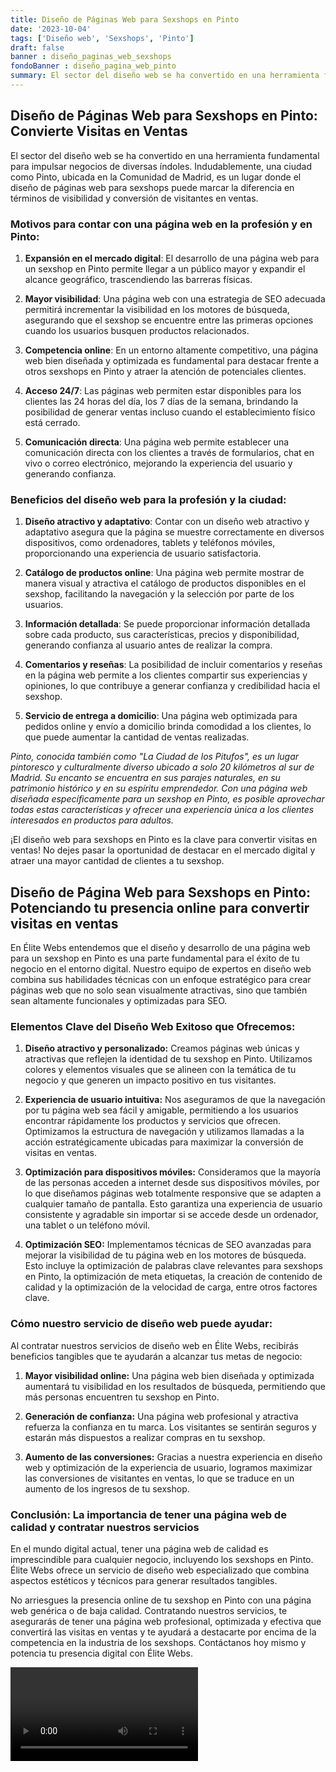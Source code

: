 ```yaml
---
title: Diseño de Páginas Web para Sexshops en Pinto
date: '2023-10-04'
tags: ['Diseño web', 'Sexshops', 'Pinto']
draft: false
banner : diseño_paginas_web_sexshops
fondoBanner : diseño_pagina_web_pinto
summary: El sector del diseño web se ha convertido en una herramienta fundamental para impulsar negocios de diversas índoles. Indudablemente, una ciudad como Pinto, ubicada en la Comunidad de Madrid, es un lugar donde el diseño de páginas web para sexshops puede marcar la diferencia en términos de visibilidad y conversión de visitantes en ventas.
---
```


## Diseño de Páginas Web para Sexshops en Pinto: Convierte Visitas en Ventas

El sector del diseño web se ha convertido en una herramienta fundamental para impulsar negocios de diversas índoles. Indudablemente, una ciudad como Pinto, ubicada en la Comunidad de Madrid, es un lugar donde el diseño de páginas web para sexshops puede marcar la diferencia en términos de visibilidad y conversión de visitantes en ventas.

### Motivos para contar con una página web en la profesión y en Pinto:

1. **Expansión en el mercado digital**: El desarrollo de una página web para un sexshop en Pinto permite llegar a un público mayor y expandir el alcance geográfico, trascendiendo las barreras físicas.

2. **Mayor visibilidad**: Una página web con una estrategia de SEO adecuada permitirá incrementar la visibilidad en los motores de búsqueda, asegurando que el sexshop se encuentre entre las primeras opciones cuando los usuarios busquen productos relacionados.

3. **Competencia online**: En un entorno altamente competitivo, una página web bien diseñada y optimizada es fundamental para destacar frente a otros sexshops en Pinto y atraer la atención de potenciales clientes.

4. **Acceso 24/7**: Las páginas web permiten estar disponibles para los clientes las 24 horas del día, los 7 días de la semana, brindando la posibilidad de generar ventas incluso cuando el establecimiento físico está cerrado.

5. **Comunicación directa**: Una página web permite establecer una comunicación directa con los clientes a través de formularios, chat en vivo o correo electrónico, mejorando la experiencia del usuario y generando confianza.

### Beneficios del diseño web para la profesión y la ciudad:

1. **Diseño atractivo y adaptativo**: Contar con un diseño web atractivo y adaptativo asegura que la página se muestre correctamente en diversos dispositivos, como ordenadores, tablets y teléfonos móviles, proporcionando una experiencia de usuario satisfactoria.

2. **Catálogo de productos online**: Una página web permite mostrar de manera visual y atractiva el catálogo de productos disponibles en el sexshop, facilitando la navegación y la selección por parte de los usuarios.

3. **Información detallada**: Se puede proporcionar información detallada sobre cada producto, sus características, precios y disponibilidad, generando confianza al usuario antes de realizar la compra.

4. **Comentarios y reseñas**: La posibilidad de incluir comentarios y reseñas en la página web permite a los clientes compartir sus experiencias y opiniones, lo que contribuye a generar confianza y credibilidad hacia el sexshop.

5. **Servicio de entrega a domicilio**: Una página web optimizada para pedidos online y envío a domicilio brinda comodidad a los clientes, lo que puede aumentar la cantidad de ventas realizadas.

*Pinto, conocida también como "La Ciudad de los Pitufos", es un lugar pintoresco y culturalmente diverso ubicado a solo 20 kilómetros al sur de Madrid. Su encanto se encuentra en sus parajes naturales, en su patrimonio histórico y en su espíritu emprendedor. Con una página web diseñada específicamente para un sexshop en Pinto, es posible aprovechar todas estas características y ofrecer una experiencia única a los clientes interesados en productos para adultos.*

¡El diseño web para sexshops en Pinto es la clave para convertir visitas en ventas! No dejes pasar la oportunidad de destacar en el mercado digital y atraer una mayor cantidad de clientes a tu sexshop.

<GifSeo />

<Cta />

## Diseño de Página Web para Sexshops en Pinto: Potenciando tu presencia online para convertir visitas en ventas

En Élite Webs entendemos que el diseño y desarrollo de una página web para un sexshop en Pinto es una parte fundamental para el éxito de tu negocio en el entorno digital. Nuestro equipo de expertos en diseño web combina sus habilidades técnicas con un enfoque estratégico para crear páginas web que no solo sean visualmente atractivas, sino que también sean altamente funcionales y optimizadas para SEO.

### Elementos Clave del Diseño Web Exitoso que Ofrecemos:

1. **Diseño atractivo y personalizado:** Creamos páginas web únicas y atractivas que reflejen la identidad de tu sexshop en Pinto. Utilizamos colores y elementos visuales que se alineen con la temática de tu negocio y que generen un impacto positivo en tus visitantes.

2. **Experiencia de usuario intuitiva:** Nos aseguramos de que la navegación por tu página web sea fácil y amigable, permitiendo a los usuarios encontrar rápidamente los productos y servicios que ofrecen. Optimizamos la estructura de navegación y utilizamos llamadas a la acción estratégicamente ubicadas para maximizar la conversión de visitas en ventas.

3. **Optimización para dispositivos móviles:** Consideramos que la mayoría de las personas acceden a internet desde sus dispositivos móviles, por lo que diseñamos páginas web totalmente responsive que se adapten a cualquier tamaño de pantalla. Esto garantiza una experiencia de usuario consistente y agradable sin importar si se accede desde un ordenador, una tablet o un teléfono móvil.

4. **Optimización SEO:** Implementamos técnicas de SEO avanzadas para mejorar la visibilidad de tu página web en los motores de búsqueda. Esto incluye la optimización de palabras clave relevantes para sexshops en Pinto, la optimización de meta etiquetas, la creación de contenido de calidad y la optimización de la velocidad de carga, entre otros factores clave.

### Cómo nuestro servicio de diseño web puede ayudar:

Al contratar nuestros servicios de diseño web en Élite Webs, recibirás beneficios tangibles que te ayudarán a alcanzar tus metas de negocio:

1. **Mayor visibilidad online:** Una página web bien diseñada y optimizada aumentará tu visibilidad en los resultados de búsqueda, permitiendo que más personas encuentren tu sexshop en Pinto.

2. **Generación de confianza:** Una página web profesional y atractiva refuerza la confianza en tu marca. Los visitantes se sentirán seguros y estarán más dispuestos a realizar compras en tu sexshop.

3. **Aumento de las conversiones:** Gracias a nuestra experiencia en diseño web y optimización de la experiencia de usuario, logramos maximizar las conversiones de visitantes en ventas, lo que se traduce en un aumento de los ingresos de tu sexshop.

### Conclusión: La importancia de tener una página web de calidad y contratar nuestros servicios

En el mundo digital actual, tener una página web de calidad es imprescindible para cualquier negocio, incluyendo los sexshops en Pinto. Élite Webs ofrece un servicio de diseño web especializado que combina aspectos estéticos y técnicos para generar resultados tangibles.

No arriesgues la presencia online de tu sexshop en Pinto con una página web genérica o de baja calidad. Contratando nuestros servicios, te asegurarás de tener una página web profesional, optimizada y efectiva que convertirá las visitas en ventas y te ayudará a destacarte por encima de la competencia en la industria de los sexshops. Contáctanos hoy mismo y potencia tu presencia digital con Élite Webs.

<Video />

<CtaBot job='Sexshops' city='Pinto'/>

<Gmaps query='Pinto+españa+maps' />